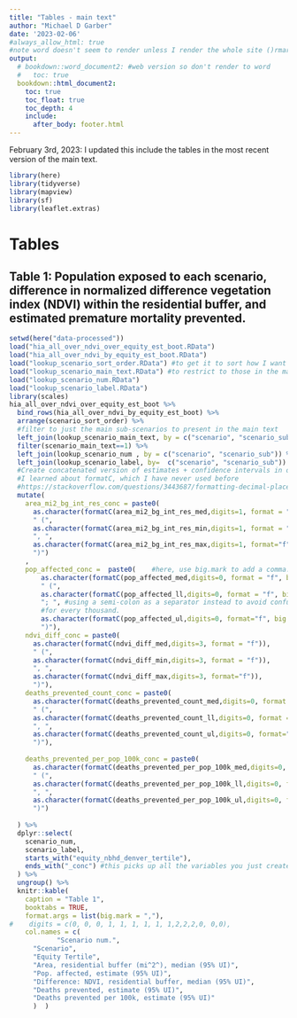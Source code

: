 ```yaml
---
title: "Tables - main text"
author: "Michael D Garber"
date: '2023-02-06'
#always_allow_html: true
#note word doesn't seem to render unless I render the whole site ()rmarkdown::render_site(encoding = 'UTF-8')
output:
  # bookdown::word_document2: #web version so don't render to word
  #   toc: true
  bookdown::html_document2:
    toc: true
    toc_float: true
    toc_depth: 4
    include:
      after_body: footer.html
---
```


February 3rd, 2023: I updated this include the tables in the most recent version of the main text.

```r
library(here)
library(tidyverse)
library(mapview)
library(sf)
library(leaflet.extras)
```

# Tables 
## Table 1: Population exposed to each scenario, difference in normalized difference vegetation index (NDVI) within the residential buffer, and estimated premature mortality prevented.

```r
setwd(here("data-processed"))
load("hia_all_over_ndvi_over_equity_est_boot.RData")
load("hia_all_over_ndvi_by_equity_est_boot.RData")
load("lookup_scenario_sort_order.RData") #to get it to sort how I want
load("lookup_scenario_main_text.RData") #to restrict to those in the main text if necessary
load("lookup_scenario_num.RData")
load("lookup_scenario_label.RData")
library(scales)
hia_all_over_ndvi_over_equity_est_boot %>% 
  bind_rows(hia_all_over_ndvi_by_equity_est_boot) %>% 
  arrange(scenario_sort_order) %>% 
  #filter to just the main sub-scenarios to present in the main text
  left_join(lookup_scenario_main_text, by = c("scenario", "scenario_sub")) %>% 
  filter(scenario_main_text==1) %>% 
  left_join(lookup_scenario_num , by = c("scenario", "scenario_sub")) %>% #add this for presentation
  left_join(lookup_scenario_label, by=  c("scenario", "scenario_sub")) %>% #add better scenario labels
  #Create concatenated version of estimates + confidence intervals in one cell
  #I learned about formatC, which I have never used before 
  #https://stackoverflow.com/questions/3443687/formatting-decimal-places-in-r
  mutate(
    area_mi2_bg_int_res_conc = paste0(
      as.character(formatC(area_mi2_bg_int_res_med,digits=1, format = "f")),
      " (", 
      as.character(formatC(area_mi2_bg_int_res_min,digits=1, format = "f")),
      ", ",
      as.character(formatC(area_mi2_bg_int_res_max,digits=1, format="f")),
      ")")
    ,
    pop_affected_conc =  paste0(    #here, use big.mark to add a comma.
        as.character(formatC(pop_affected_med,digits=0, format = "f", big.mark=",")),
        " (", 
        as.character(formatC(pop_affected_ll,digits=0, format = "f", big.mark=",")),
        "; ", #using a semi-colon as a separator instead to avoid confusion with comma
        #for every thousand.
        as.character(formatC(pop_affected_ul,digits=0, format="f", big.mark=",")),
        ")"),
    ndvi_diff_conc = paste0(
      as.character(formatC(ndvi_diff_med,digits=3, format = "f")),
      " (", 
      as.character(formatC(ndvi_diff_min,digits=3, format = "f")),
      ", ",
      as.character(formatC(ndvi_diff_max,digits=3, format="f")),
      ")"),
    deaths_prevented_count_conc = paste0(
      as.character(formatC(deaths_prevented_count_med,digits=0, format = "f")),
      " (", 
      as.character(formatC(deaths_prevented_count_ll,digits=0, format = "f")),
      ", ",
      as.character(formatC(deaths_prevented_count_ul,digits=0, format="f")),
      ")"),
    
    deaths_prevented_per_pop_100k_conc = paste0(
      as.character(formatC(deaths_prevented_per_pop_100k_med,digits=0, format = "f")),
      " (", 
      as.character(formatC(deaths_prevented_per_pop_100k_ll,digits=0, format = "f")),
      ", ",
      as.character(formatC(deaths_prevented_per_pop_100k_ul,digits=0, format="f")),
      ")")
    
  ) %>% 
  dplyr::select(
    scenario_num,
    scenario_label, 
    starts_with("equity_nbhd_denver_tertile"),
    ends_with("_conc") #this picks up all the variables you just created with formatC
  ) %>%
  ungroup() %>% 
  knitr::kable(
    caption = "Table 1",
    booktabs = TRUE,
    format.args = list(big.mark = ","),
#    digits = c(0, 0, 0, 1, 1, 1, 1, 1, 1,2,2,2,0, 0,0),
    col.names = c(
            "Scenario num.",
      "Scenario",
      "Equity Tertile",
      "Area, residential buffer (mi^2^), median (95% UI)",
      "Pop. affected, estimate (95% UI)", 
      "Difference: NDVI, residential buffer, median (95% UI)", 
      "Deaths prevented, estimate (95% UI)",
      "Deaths prevented per 100k, estimate (95% UI)"
      )  )
```

